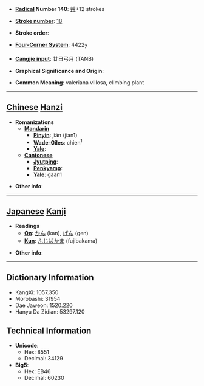 * '''[[Wiktionary:Chinese radical index| Radical]] Number 140''': [[Wiktionary:Chinese radical index 艸|艸]]+12 strokes

* '''[[Wiktionary:Chinese total strokes index|Stroke number]]''': [[Wiktionary:Chinese total strokes index 18|18]]

* '''Stroke order''': 

* '''[[Wiktionary:Chinese four corner index|Four-Corner System]]''': 4422<sub>7</sub>

* '''[[Wiktionary:Chinese Cangjie index|Cangjie input]]''': 廿日弓月 (TANB)

* '''Graphical Significance and Origin''': 

* '''Common Meaning''': valeriana villosa, climbing plant

----

== [[Chinese]] [[Hanzi]] ==

* '''Romanizations'''
** '''[[Mandarin]]'''
*** '''[[Pinyin]]''': jiān (jian1)
*** '''[[Wade-Giles]]''': chien<sup>1</sup>
*** '''[[Yale]]''': 
** '''[[Cantonese]]'''
*** '''[[Jyutping]]''':
*** '''[[Penkyamp]]''': 
*** '''[[Yale]]''': gaan1

* '''Other info''': 

----

== [[Japanese]] [[Kanji]] ==

* '''Readings'''
** '''[[On]]''': [[かん]] (kan), [[げん]] (gen)
** '''[[Kun]]''': [[ふじばかま]] (fujibakama)

* '''Other info''':  

----

== Dictionary Information ==

* KangXi: 1057.350
* Morobashi: 31954
* Dae Jaweon: 1520.220
* Hanyu Da Zidian: 53297.120

== Technical Information ==

* '''Unicode''':
** Hex: 8551
** Decimal: 34129
* '''Big5''':
** Hex: EB46
** Decimal: 60230